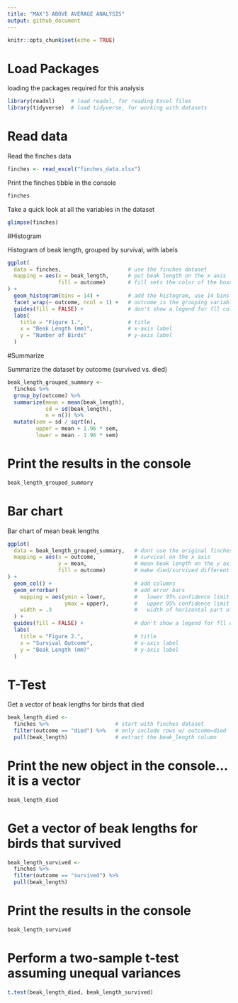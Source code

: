 ```yaml
---
title: "MAX'S ABOVE AVERAGE ANALYSIS"
output: github_document
---
```


```r
knitr::opts_chunk$set(echo = TRUE)
```

# Load Packages

loading the packages required for this analysis

```r
library(readxl)     # load readxl, for reading Excel files
library(tidyverse)  # load tidyverse, for working with datasets
```

# Read data 

Read the finches data

```r
finches <- read_excel("finches_data.xlsx")
```




Print the finches tibble in the console

```r
finches

```

Take a quick look at all the variables in the dataset

```r
glimpse(finches)

```

#Histogram

Histogram of beak length, grouped by survival, with labels

```r
ggplot(
  data = finches,                     # use the finches dataset
  mapping = aes(x = beak_length,      # put beak length on the x axis
                fill = outcome)       # fill sets the color of the boxes
) +
  geom_histogram(bins = 14) +         # add the histogram, use 14 bins
  facet_wrap(~ outcome, ncol = 1) +   # outcome is the grouping variable
  guides(fill = FALSE) +              # don't show a legend for fll color
  labs(
    title = "Figure 1.",              # title
    x = "Beak Length (mm)",           # x-axis label
    y = "Number of Birds"             # y-axis label
  )
```

#Summarize

Summarize the dataset by outcome (survived vs. died)

```r
beak_length_grouped_summary <- 
  finches %>% 
  group_by(outcome) %>% 
  summarize(mean = mean(beak_length),
            sd = sd(beak_length),
            n = n()) %>% 
  mutate(sem = sd / sqrt(n),
         upper = mean + 1.96 * sem,
         lower = mean - 1.96 * sem)
```

# Print the results in the console
```r
beak_length_grouped_summary
```

# Bar chart

Bar chart of mean beak lengths
```r
ggplot(
  data = beak_length_grouped_summary,   # dont use the original finches dataset
  mapping = aes(x = outcome,            # survival on the x axis
                y = mean,               # mean beak length on the y axis
                fill = outcome)         # make died/survived different colors
) +
  geom_col() +                          # add columns
  geom_errorbar(                        # add error bars
    mapping = aes(ymin = lower,         #   lower 95% confidence limit
                  ymax = upper),        #   upper 95% confidence limit
    width = .3                          #   width of horizontal part of bars
  ) +
  guides(fill = FALSE) +                # don't show a legend for fll color
  labs(
    title = "Figure 2.",                # title
    x = "Survival Outcome",             # x-axis label
    y = "Beak Length (mm)"              # y-axis label
  )
```

# T-Test

Get a vector of beak lengths for birds that died
```r
beak_length_died <-
  finches %>%                     # start with finches dataset
  filter(outcome == "died") %>%   # only include rows w/ outcome=died
  pull(beak_length)               # extract the beak_length column
```

# Print the new object in the console... it is a vector
```r
beak_length_died
```

# Get a vector of beak lengths for birds that survived
```r
beak_length_survived <-
  finches %>% 
  filter(outcome == "survived") %>% 
  pull(beak_length)

```

# Print the results in the console
```r
beak_length_survived
```

# Perform a two-sample t-test assuming unequal variances

```r
t.test(beak_length_died, beak_length_survived)
```
